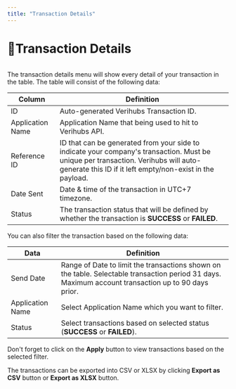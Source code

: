 ```yaml
---
title: "Transaction Details"
---
```

# 🎈Transaction Details

<img className="block" src="images/files_readme_io/_16182a2_small_Screenshot_2023_05_10_155249.png" alt="" />

The transaction details menu will show every detail of your transaction in the table. The table will consist of the following data:

| Column | Definition |
| --- | --- |
| ID  | Auto-generated Verihubs Transaction ID. |
| Application Name | Application Name that being used to hit to Verihubs API. |
| Reference ID | ID that can be generated from your side to indicate your company's transaction. Must be unique per transaction. Verihubs will auto-generate this ID if it left empty/non-exist in the payload. |
| Date Sent | Date & time of the transaction in UTC+7 timezone. |
| Status | The transaction status that will be defined by whether the transaction is **SUCCESS** or **FAILED**. |

You can also filter the transaction based on the following data:

| Data | Definition |
| --- | --- |
| Send Date | Range of Date to limit the transactions shown on the table. Selectable transaction period 31 days. Maximum account transaction up to 90 days prior. |
| Application Name | Select Application Name which you want to filter. |
| Status | Select transactions based on selected status (**SUCCESS** or **FAILED**). |

Don't forget to click on the **Apply** button to view transactions based on the selected filter.

The transactions can be exported into CSV or XLSX by clicking **Export as CSV** button or **Export as XLSX** button.